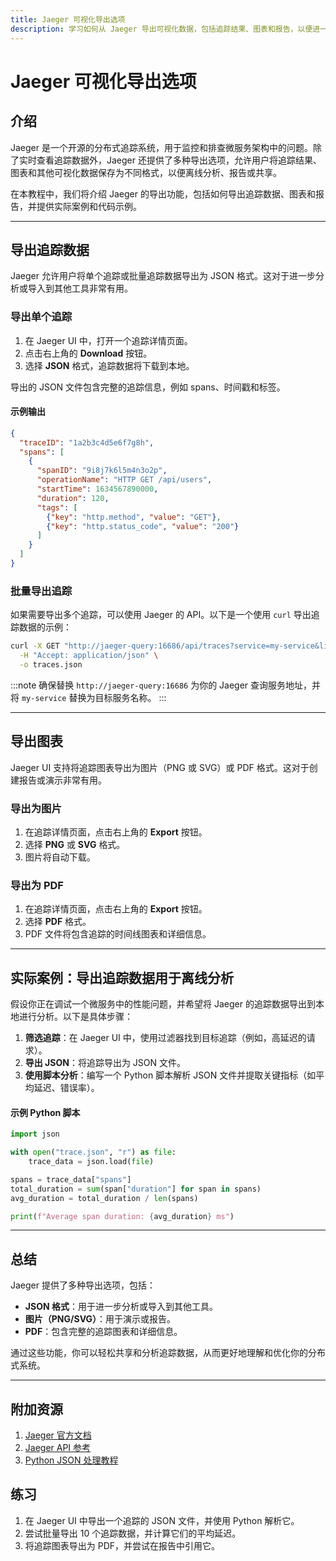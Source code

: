 ```yaml
---
title: Jaeger 可视化导出选项
description: 学习如何从 Jaeger 导出可视化数据，包括追踪结果、图表和报告，以便进一步分析或共享。
---
```


# Jaeger 可视化导出选项

## 介绍

Jaeger 是一个开源的分布式追踪系统，用于监控和排查微服务架构中的问题。除了实时查看追踪数据外，Jaeger 还提供了多种导出选项，允许用户将追踪结果、图表和其他可视化数据保存为不同格式，以便离线分析、报告或共享。

在本教程中，我们将介绍 Jaeger 的导出功能，包括如何导出追踪数据、图表和报告，并提供实际案例和代码示例。

---

## 导出追踪数据

Jaeger 允许用户将单个追踪或批量追踪数据导出为 JSON 格式。这对于进一步分析或导入到其他工具非常有用。

### 导出单个追踪

1. 在 Jaeger UI 中，打开一个追踪详情页面。
2. 点击右上角的 **Download** 按钮。
3. 选择 **JSON** 格式，追踪数据将下载到本地。

导出的 JSON 文件包含完整的追踪信息，例如 spans、时间戳和标签。

#### 示例输出
```json
{
  "traceID": "1a2b3c4d5e6f7g8h",
  "spans": [
    {
      "spanID": "9i8j7k6l5m4n3o2p",
      "operationName": "HTTP GET /api/users",
      "startTime": 1634567890000,
      "duration": 120,
      "tags": [
        {"key": "http.method", "value": "GET"},
        {"key": "http.status_code", "value": "200"}
      ]
    }
  ]
}
```

### 批量导出追踪

如果需要导出多个追踪，可以使用 Jaeger 的 API。以下是一个使用 `curl` 导出追踪数据的示例：

```bash
curl -X GET "http://jaeger-query:16686/api/traces?service=my-service&limit=10" \
  -H "Accept: application/json" \
  -o traces.json
```

:::note
确保替换 `http://jaeger-query:16686` 为你的 Jaeger 查询服务地址，并将 `my-service` 替换为目标服务名称。
:::

---

## 导出图表

Jaeger UI 支持将追踪图表导出为图片（PNG 或 SVG）或 PDF 格式。这对于创建报告或演示非常有用。

### 导出为图片

1. 在追踪详情页面，点击右上角的 **Export** 按钮。
2. 选择 **PNG** 或 **SVG** 格式。
3. 图片将自动下载。

### 导出为 PDF

1. 在追踪详情页面，点击右上角的 **Export** 按钮。
2. 选择 **PDF** 格式。
3. PDF 文件将包含追踪的时间线图表和详细信息。

---

## 实际案例：导出追踪数据用于离线分析

假设你正在调试一个微服务中的性能问题，并希望将 Jaeger 的追踪数据导出到本地进行分析。以下是具体步骤：

1. **筛选追踪**：在 Jaeger UI 中，使用过滤器找到目标追踪（例如，高延迟的请求）。
2. **导出 JSON**：将追踪导出为 JSON 文件。
3. **使用脚本分析**：编写一个 Python 脚本解析 JSON 文件并提取关键指标（如平均延迟、错误率）。

#### 示例 Python 脚本
```python
import json

with open("trace.json", "r") as file:
    trace_data = json.load(file)

spans = trace_data["spans"]
total_duration = sum(span["duration"] for span in spans)
avg_duration = total_duration / len(spans)

print(f"Average span duration: {avg_duration} ms")
```

---

## 总结

Jaeger 提供了多种导出选项，包括：
- **JSON 格式**：用于进一步分析或导入到其他工具。
- **图片（PNG/SVG）**：用于演示或报告。
- **PDF**：包含完整的追踪图表和详细信息。

通过这些功能，你可以轻松共享和分析追踪数据，从而更好地理解和优化你的分布式系统。

---

## 附加资源

1. [Jaeger 官方文档](https://www.jaegertracing.io/docs/)
2. [Jaeger API 参考](https://www.jaegertracing.io/docs/1.21/apis/)
3. [Python JSON 处理教程](https://docs.python.org/3/library/json.html)

## 练习

1. 在 Jaeger UI 中导出一个追踪的 JSON 文件，并使用 Python 解析它。
2. 尝试批量导出 10 个追踪数据，并计算它们的平均延迟。
3. 将追踪图表导出为 PDF，并尝试在报告中引用它。